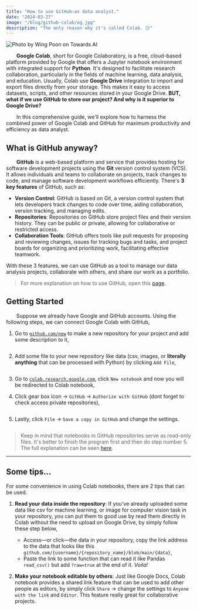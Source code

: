 ```yaml
---
title: "How to use GitHub—as data analyst."
date: "2024-03-27"
image: "/blog/github-colab/og.jpg"
description: "The only reason why it's called Colab. 😏"
---
```


<Img
  src="/blog/github-colab/cover.webp"
  width={768}
  height={403}
  alt="Photo by Wing Poon on Towards AI"
  priority
/>

&emsp;&emsp;**Google Colab**, short for Google Colaboratory, is a free, cloud-based platform provided by Google that offers a Jupyter notebook environment with integrated support for **Python**. It's designed to facilitate research collaboration, particularly in the fields of machine learning, data analysis, and education. Usually, Colab use **Google Drive** integration to import and export files directly from your storage. This makes it easy to access datasets, scripts, and other resources stored in your Google Drive. **BUT, what if we use GitHub to store our project? And why is it superior to Google Drive?**

&emsp;&emsp;In this comprehensive guide, we'll explore how to harness the combined power of Google Colab and GitHub for maximum productivity and efficiency as data analyst.

## What is GitHub anyway?

&emsp;&emsp;**GitHub** is a web-based platform and service that provides hosting for software development projects using the **Git** version control system (VCS). It allows individuals and teams to collaborate on projects, track changes to code, and manage software development workflows efficiently. There's **3 key features** of GitHub, such as:

- **Version Control**: GitHub is based on Git, a version control system that lets developers track changes to code over time, aiding collaboration, version tracking, and managing edits.
- **Repositories**: Repositories on GitHub store project files and their version history. They can be public or private, allowing for collaborative or restricted access.
- **Collaboration Tools**: GitHub offers tools like pull requests for proposing and reviewing changes, issues for tracking bugs and tasks, and project boards for organizing and prioritizing work, facilitating effective teamwork.

With these 3 features, we can use GitHub as a tool to manage our data analysis projects, collaborate with others, and share our work as a portfolio.

> For more explanation on how to use GitHub, open this [page](https://docs.github.com/en/get-started/start-your-journey).

## Getting Started

&emsp;&emsp;Suppose we already have Google and GitHub accounts. Using the following steps, we can connect Google Colab with GitHub,

1. Go to [`github.com/new`](https://github.com/new) to make a new repository for your project and add some description to it,

   <Img src="/blog/github-colab/1.webp" width={768} height={465} alt="" />

2. Add some file to your new repository like data (csv, images, or **literally anything** that can be processed with Python) by clicking `Add File`,

   <Img src="/blog/github-colab/2.webp" width={768} height={390} alt="" />

3. Go to [`colab.research.google.com`](https://colab.research.google.com), click `New notebook` and now you will be redirected to Colab notebook,
4. Click gear box icon &rarr; `GitHub` &rarr; `Authorize with GitHub` (dont forget to check access private repositories),

   <Img src="/blog/github-colab/3.webp" width={768} height={321} alt="" />

5. Lastly, click `File` &rarr; `Save a copy in GitHub` and change the settings.

   <Img src="/blog/github-colab/4.webp" width={768} height={321} alt="" />

> Keep in mind that notebooks in GitHub repositories serve as read-only files. It's better to finish the program first and then do step number 5. The full explanation can be seen [here](https://github.com/googlecolab/colabtools/issues/2518).

---

## Some tips...

For some convenience in using Colab notebooks, there are 2 tips that can be used.

1. **Read your data inside the repository**: If you've already uploaded some data like csv for machine learning, or image for computer vision task in your repository, you can put them to good use by read them directly in Colab without the need to upload on Google Drive, by simply follow these step below,

   - Access&mdash;or click&mdash;the data in your repository, copy the link address to the data that looks like this `github.com/{username}/{repository_name}/blob/main/{data}`,
   - Paste the link to some function that can read it like Pandas `read_csv()` but add `?raw=true` at the end of it. _Voila!_
     <Img src="/blog/github-colab/5.webp" width={768} height={321} alt="" />

2. **Make your notebook editable by others**: Just like Google Docs, Colab notebook provides a shared link feature that can be used to add other people as editors, by simply click `Share` &rarr; change the settings to `Anyone with the link` and `Editor`. This feature really great for collaborative projects.
